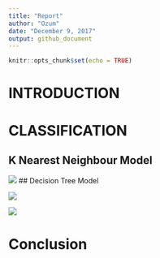 ```yaml
---
title: "Report"
author: "Ozum"
date: "December 9, 2017"
output: github_document
---
```


```r
knitr::opts_chunk$set(echo = TRUE)
```

# INTRODUCTION

# CLASSIFICATION

## K Nearest Neighbour Model

![](../results/accuracy_vs_k.png)
## Decision Tree Model

![](../results/tree.png)

![](../results/feature_importances.png)

# Conclusion